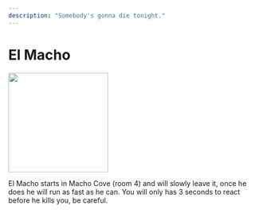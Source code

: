 ```yaml
---
description: "Somebody's gonna die tonight."
---
```



# El Macho

<div style={{ display: 'table-cell', paddingRight: 30 }}>
	<Box>
		<img
			src="/Crafters-Official/img/fnag/el-macho.svg"
			width="200"
		></img>
	</Box>
</div>
<div style={{ display: 'table-cell', position: 'relative' }}>
	<p
		style={{
			position: 'absolute',
			top: 0,
			width: 'max-content',
			maxWidth: '600px',
		}}
	>
		El Macho starts in Macho Cove (room 4) and will slowly leave it, once he
		does he will run as fast as he can. You will only has 3 seconds to react
		before he kills you, be careful.
	</p>
</div>
